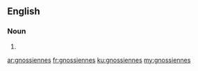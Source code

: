 ==English==

===Noun===
{{head|en|noun plural form}}

# {{plural of|gnossienne|lang=en}}

[[ar:gnossiennes]]
[[fr:gnossiennes]]
[[ku:gnossiennes]]
[[my:gnossiennes]]